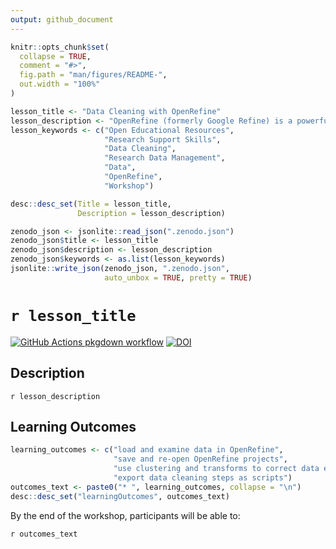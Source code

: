 ```yaml
---
output: github_document
---
```


<!-- README.md is generated from README.Rmd. Please edit that file -->

```r
knitr::opts_chunk$set(
  collapse = TRUE,
  comment = "#>",
  fig.path = "man/figures/README-",
  out.width = "100%"
)
```

```r

lesson_title <- "Data Cleaning with OpenRefine"
lesson_description <- "OpenRefine (formerly Google Refine) is a powerful free and open source tool for data cleaning, enabling you to correct errors in the data, and make sure that the values and formatting are consistent. In addition, OpenRefine records your processing steps, enabling you to apply the same cleaning procedure to other data, and enhancing the reproducibility of your analysis. This workshop will teach you to use OpenRefine to clean and format data and automatically track any changes that you make."
lesson_keywords <- c("Open Educational Resources",
                     "Research Support Skills",
                     "Data Cleaning",
                     "Research Data Management", 
                     "Data", 
                     "OpenRefine", 
                     "Workshop")

desc::desc_set(Title = lesson_title, 
               Description = lesson_description)

zenodo_json <- jsonlite::read_json(".zenodo.json")
zenodo_json$title <- lesson_title
zenodo_json$description <- lesson_description
zenodo_json$keywords <- as.list(lesson_keywords)
jsonlite::write_json(zenodo_json, ".zenodo.json", 
                     auto_unbox = TRUE, pretty = TRUE)
```

# `r lesson_title`

<!-- badges: start -->
[![GitHub Actions pkgdown workflow](https://github.com/uf-repro/lesson-template/workflows/pkgdown/badge.svg)](https://github.com/uf-repro/lesson-template/actions?query=workflow%3Apkgdown)
[![DOI](https://zenodo.org/badge/DOI/10.5281/zenodo.4263472.svg)](https://doi.org/10.5281/zenodo.4263472)

<!-- badges: end -->

## Description

`r lesson_description`

## Learning Outcomes

```r
learning_outcomes <- c("load and examine data in OpenRefine", 
                       "save and re-open OpenRefine projects", 
                       "use clustering and transforms to correct data errors", 
                       "export data cleaning steps as scripts")
outcomes_text <- paste0("* ", learning_outcomes, collapse = "\n")
desc::desc_set("learningOutcomes", outcomes_text)
```

By the end of the workshop, participants will be able to:

`r outcomes_text`
